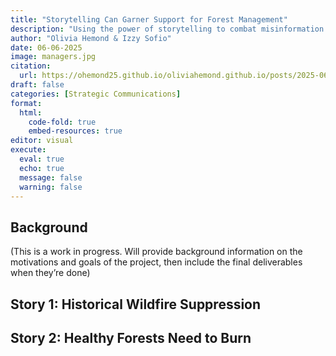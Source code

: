 ```yaml
---
title: "Storytelling Can Garner Support for Forest Management"
description: "Using the power of storytelling to combat misinformation and distrust surrounding forest treatments"
author: "Olivia Hemond & Izzy Sofio"
date: 06-06-2025
image: managers.jpg
citation: 
  url: https://ohemond25.github.io/oliviahemond.github.io/posts/2025-06-06-forest-stories 
draft: false
categories: [Strategic Communications]
format: 
  html: 
    code-fold: true 
    embed-resources: true
editor: visual
execute: 
  eval: true
  echo: true 
  message: false 
  warning: false
---
```


## Background

(This is a work in progress. Will provide background information on the motivations and goals of the project, then include the final deliverables when they're done)

## Story 1: Historical Wildfire Suppression

## Story 2: Healthy Forests Need to Burn
